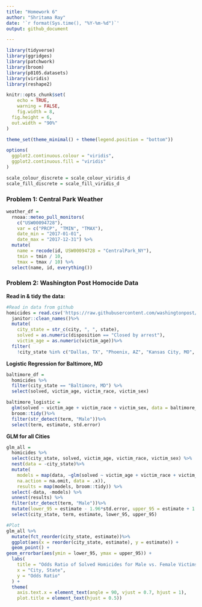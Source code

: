 ```yaml
---
title: "Homework 6"
author: "Shritama Ray"
date: '`r format(Sys.time(), "%Y-%m-%d")`'
output: github_document

---
```


```r
library(tidyverse)
library(ggridges)
library(patchwork)
library(broom)
library(p8105.datasets)
library(viridis)
library(reshape2)

knitr::opts_chunk$set(
	echo = TRUE,
	warning = FALSE,
	fig.width = 8, 
  fig.height = 6,
  out.width = "90%"
)

theme_set(theme_minimal() + theme(legend.position = "bottom"))

options(
  ggplot2.continuous.colour = "viridis",
  ggplot2.continuous.fill = "viridis"
)

scale_colour_discrete = scale_colour_viridis_d
scale_fill_discrete = scale_fill_viridis_d
```

### Problem 1: Central Park Weather

```r
weather_df = 
  rnoaa::meteo_pull_monitors(
    c("USW00094728"),
    var = c("PRCP", "TMIN", "TMAX"), 
    date_min = "2017-01-01",
    date_max = "2017-12-31") %>%
  mutate(
    name = recode(id, USW00094728 = "CentralPark_NY"),
    tmin = tmin / 10,
    tmax = tmax / 10) %>%
  select(name, id, everything())

```

### Problem 2: Washington Post Homocide Data

**Read in & tidy the data:**
```r
#Read in data from github
homicides = read.csv('https://raw.githubusercontent.com/washingtonpost/data-homicides/master/homicide-data.csv') %>%
  janitor::clean_names()%>%
  mutate(
    city_state = str_c(city, ", ", state),
    solved = as.numeric(disposition == "Closed by arrest"),
    victim_age = as.numeric(victim_age))%>%
  filter(
    !city_state %in% c("Dallas, TX", "Phoenix, AZ", "Kansas City, MO", "Tulsa, AL"), victim_race %in% c("White", "Black"))
```

**Logistic Regression for Baltimore, MD**
```r
baltimore_df = 
  homicides %>% 
  filter(city_state == "Baltimore, MD") %>%
  select(solved, victim_age, victim_race, victim_sex) 

baltimore_logistic =
  glm(solved ~ victim_age + victim_race + victim_sex, data = baltimore_df, family = binomial()) %>%
  broom::tidy()%>%
  filter(str_detect(term, "Male"))%>%
  select(term, estimate, std.error)
```

**GLM for all Cities**
```r
glm_all =
  homicides %>%
  select(city_state, solved, victim_age, victim_race, victim_sex) %>%
  nest(data = -city_state)%>%
  mutate(
    models = map(data, ~glm(solved ~ victim_age + victim_race + victim_sex, 
    na.action = na.omit, data = .x)),
    results = map(models, broom::tidy)) %>%
  select(-data, -models) %>%
  unnest(results) %>%
  filter(str_detect(term, "Male"))%>%
  mutate(lower_95 = estimate - 1.96*std.error, upper_95 = estimate + 1.96*std.error) %>%
  select(city_state, term, estimate, lower_95, upper_95) 

#Plot
glm_all %>%
  mutate(fct_reorder(city_state, estimate))%>%
  ggplot(aes(x = reorder(city_state, estimate), y = estimate)) +
  geom_point() +
geom_errorbar(aes(ymin = lower_95, ymax = upper_95)) +
  labs(
    title = "Odds Ratio of Solved Homicides for Male vs. Female Victims by City",
    x = "City, State",
    y = "Odds Ratio"
  ) +
  theme(
    axis.text.x = element_text(angle = 90, vjust = 0.7, hjust = 1),
    plot.title = element_text(hjust = 0.5))
```
